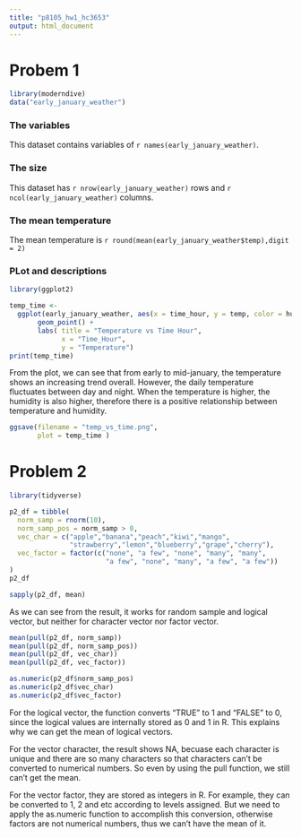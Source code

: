 ```yaml
---
title: "p8105_hw1_hc3653"
output: html_document
---
```


# Probem 1

```r
library(moderndive)
data("early_january_weather")
```

### The variables

This dataset contains variables of `r names(early_january_weather)`.

### The size

This dataset has `r nrow(early_january_weather)` rows and `r ncol(early_january_weather)` columns.

### The mean temperature

The mean temperature is `r round(mean(early_january_weather$temp),digit = 2)`

### PLot and descriptions

```r
library(ggplot2)

temp_time <-
  ggplot(early_january_weather, aes(x = time_hour, y = temp, color = humid)) +
       geom_point() +
       labs( title = "Temperature vs Time Hour",
             x = "Time_Hour",
             y = "Temperature")
print(temp_time)
```

From the plot, we can see that from early to mid-january, the temperature shows an increasing trend overall. However, the daily temperature fluctuates between day and night. When the temperature is higher, the humidity is also higher, therefore there is a positive relationship between temperature and humidity.

```r
ggsave(filename = "temp_vs_time.png",
       plot = temp_time )
```

# Problem 2

```r
library(tidyverse)
```

```r
p2_df = tibble(
  norm_samp = rnorm(10),
  norm_samp_pos = norm_samp > 0,
  vec_char = c("apple","banana","peach","kiwi","mango",
               "strawberry","lemon","blueberry","grape","cherry"),
  vec_factor = factor(c("none", "a few", "none", "many", "many",
                        "a few", "none", "many", "a few", "a few"))
)
p2_df
```

```r
sapply(p2_df, mean)
```

As we can see from the result, it works for random sample and logical vector, but neither for character vector nor factor vector.

```r
mean(pull(p2_df, norm_samp))
mean(pull(p2_df, norm_samp_pos))
mean(pull(p2_df, vec_char))
mean(pull(p2_df, vec_factor))
```

```r
as.numeric(p2_df$norm_samp_pos)
as.numeric(p2_df$vec_char)
as.numeric(p2_df$vec_factor)
```

For the logical vector, the function converts "TRUE" to 1 and "FALSE" to 0, since the logical values are internally stored as 0 and 1 in R. This explains why we can get the mean of logical vectors.

For the vector character, the result shows NA, becuase each character is unique and there are so many characters so that characters can't be converted to numerical numbers. So even by using the pull function, we still can't get the mean.

For the vector factor, they are stored as integers in R. For example, they can be converted to 1, 2 and etc according to levels assigned. But we need to apply the as.numeric function to accomplish this conversion, otherwise factors are not numerical numbers, thus we can't have the mean of it.
